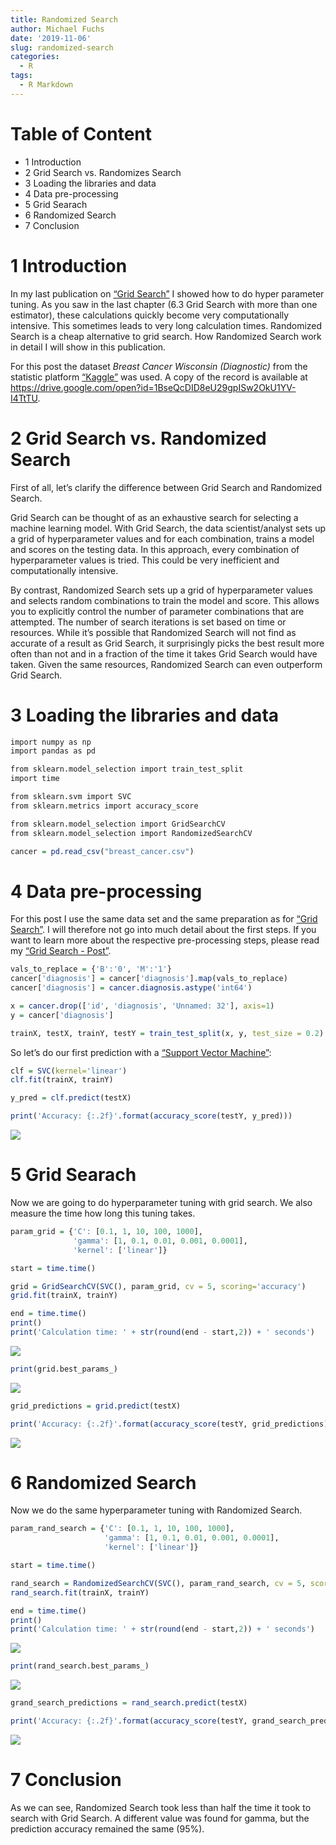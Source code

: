 ```yaml
---
title: Randomized Search
author: Michael Fuchs
date: '2019-11-06'
slug: randomized-search
categories:
  - R
tags:
  - R Markdown
---
```



# Table of Content

+ 1 Introduction
+ 2 Grid Search vs. Randomizes Search
+ 3 Loading the libraries and data
+ 4 Data pre-processing
+ 5 Grid Searach
+ 6 Randomized Search
+ 7 Conclusion



# 1 Introduction

In my last publication on ["Grid Search"](https://michael-fuchs-python.netlify.app/2019/11/04/grid-search/) I showed how to do hyper parameter tuning. As you saw in the last chapter (6.3 Grid Search with more than one estimator), these calculations quickly become very computationally intensive. This sometimes leads to very long calculation times. Randomized Search is a cheap alternative to grid search.
How Randomized Search work in detail I will show in this publication.



For this post the dataset *Breast Cancer Wisconsin (Diagnostic)* from the statistic platform ["Kaggle"](https://www.kaggle.com/c/santander-customer-satisfaction/data) was used. A copy of the record is available at <https://drive.google.com/open?id=1BseQcDID8eU29gpISw2OkU1YV-I4TtTU>.



# 2 Grid Search vs. Randomized Search

First of all, let's clarify the difference between Grid Search and Randomized Search.

Grid Search can be thought of as an exhaustive search for selecting a machine learning model. With Grid Search, the data scientist/analyst sets up a grid of hyperparameter values and for each combination, trains a model and scores on the testing data. In this approach, every combination of hyperparameter values is tried. This could be very inefficient and computationally intensive. 

By contrast, Randomized Search sets up a grid of hyperparameter values and selects random combinations to train the model and score. This allows you to explicitly control the number of parameter combinations that are attempted. The number of search iterations is set based on time or resources. While it’s possible that Randomized Search will not find as accurate of a result as Grid Search, it surprisingly picks the best result more often than not and in a fraction of the time it takes Grid Search  would have taken. Given the same resources, Randomized Search can even outperform Grid Search.


# 3 Loading the libraries and data

```r
import numpy as np
import pandas as pd

from sklearn.model_selection import train_test_split
import time

from sklearn.svm import SVC
from sklearn.metrics import accuracy_score

from sklearn.model_selection import GridSearchCV
from sklearn.model_selection import RandomizedSearchCV
```


```r
cancer = pd.read_csv("breast_cancer.csv")
```


# 4 Data pre-processing

For this post I use the same data set and the same preparation as for ["Grid Search"](https://michael-fuchs-python.netlify.app/2019/11/04/grid-search/).
I will therefore not go into much detail about the first steps. If you want to learn more about the respective pre-processing steps, please read my ["Grid Search - Post"](https://michael-fuchs-python.netlify.app/2019/11/04/grid-search/).



```r
vals_to_replace = {'B':'0', 'M':'1'}
cancer['diagnosis'] = cancer['diagnosis'].map(vals_to_replace)
cancer['diagnosis'] = cancer.diagnosis.astype('int64')
```



```r
x = cancer.drop(['id', 'diagnosis', 'Unnamed: 32'], axis=1)
y = cancer['diagnosis']

trainX, testX, trainY, testY = train_test_split(x, y, test_size = 0.2)
```


So let's do our first prediction with a ["Support Vector Machine"](https://michael-fuchs-python.netlify.app/2019/11/08/introduction-to-support-vector-machines/):

```r
clf = SVC(kernel='linear')
clf.fit(trainX, trainY)

y_pred = clf.predict(testX)

print('Accuracy: {:.2f}'.format(accuracy_score(testY, y_pred)))
```

![](/post/2019-11-06-randomized-search_files/p63p0.png)



# 5 Grid Searach

Now we are going to do hyperparameter tuning with grid search.
We also measure the time how long this tuning takes.

```r
param_grid = {'C': [0.1, 1, 10, 100, 1000],  
              'gamma': [1, 0.1, 0.01, 0.001, 0.0001], 
              'kernel': ['linear']} 
```


```r
start = time.time()

grid = GridSearchCV(SVC(), param_grid, cv = 5, scoring='accuracy')
grid.fit(trainX, trainY)

end = time.time()
print()
print('Calculation time: ' + str(round(end - start,2)) + ' seconds')
```

![](/post/2019-11-06-randomized-search_files/p63p1.png)

```r
print(grid.best_params_) 
```

![](/post/2019-11-06-randomized-search_files/p63p2.png)


```r
grid_predictions = grid.predict(testX) 

print('Accuracy: {:.2f}'.format(accuracy_score(testY, grid_predictions)))
```

![](/post/2019-11-06-randomized-search_files/p63p3.png)


# 6 Randomized Search

Now we do the same hyperparameter tuning with Randomized Search.

```r
param_rand_search = {'C': [0.1, 1, 10, 100, 1000],  
                     'gamma': [1, 0.1, 0.01, 0.001, 0.0001], 
                     'kernel': ['linear']}
```


```r
start = time.time()

rand_search = RandomizedSearchCV(SVC(), param_rand_search, cv = 5, scoring='accuracy')
rand_search.fit(trainX, trainY)

end = time.time()
print()
print('Calculation time: ' + str(round(end - start,2)) + ' seconds')
```

![](/post/2019-11-06-randomized-search_files/p63p4.png)

```r
print(rand_search.best_params_) 
```

![](/post/2019-11-06-randomized-search_files/p63p5.png)


```r
grand_search_predictions = rand_search.predict(testX) 

print('Accuracy: {:.2f}'.format(accuracy_score(testY, grand_search_predictions)))
```

![](/post/2019-11-06-randomized-search_files/p63p6.png)


# 7 Conclusion

As we can see, Randomized Search took less than half the time it took to search with Grid Search.
A different value was found for gamma, but the prediction accuracy remained the same (95%).










